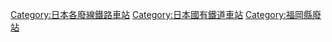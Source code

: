 {{DEFAULTSORT:Soeda}}

[[Category:日本各廢線鐵路車站|Category:日本各廢線鐵路車站]]
[[Category:日本國有鐵道車站|Category:日本國有鐵道車站]]
[[Category:福岡縣廢站|Category:福岡縣廢站]]